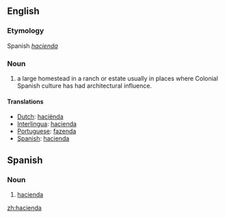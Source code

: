 ==English==

===Etymology===
Spanish ''[[hacienda]]''

===Noun===
#a large homestead in a ranch or estate usually in places where Colonial Spanish culture has had architectural influence.

==== Translations ====
*[[Dutch]]: [[haciënda]]
*[[Interlingua]]: [[hacienda]]
*[[Portuguese]]: [[fazenda]]
*[[Spanish]]: [[hacienda]]

==Spanish==
===Noun===
# [[hacienda]]

[[zh:hacienda]]